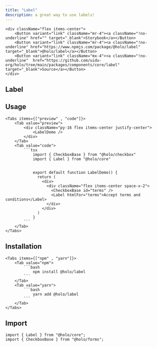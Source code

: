 ```yaml
---
title: "Label"
description: a great way to use labels!
---
```



    <div className="flex items-center">
        <Button variant="link" className="mr-4"><a className="!no-underline" href="" target="_blank">Storybook</a></Button>
        <Button variant="link" className="mr-4"><a className="!no-underline" href="https://www.npmjs.com/package/@holo/label" target="_blank">@holo/label</a></Button>
        <Button variant="link" className="mx-4"><a className="!no-underline"  href="https://github.com/uidu-org/holo/tree/main/packages/components/core/label" target="_blank">Source</a></Button>
    </div>

## Label

<LabelDemo />

## Usage

    <Tabs items={["preview" , "code"]}>
        <Tab value="preview">
            <div className="py-16 flex items-center justify-center">
                <LabelDemo />
            </div>
        </Tab>
        <Tab value="code">
            ```tsx
                import { CheckboxBase } from "@holo/checkbox"
                import { Label } from "@holo/core"


                export default function LabelDemo() {
                  return (
                    <div>
                      <div className="flex items-center space-x-2">
                        <CheckboxBase id="terms" />
                        <Label htmlFor="terms">Accept terms and conditions</Label>
                      </div>
                    </div>
                  )
                }
            ```
        </Tab>
    </Tabs>

## Installation

    <Tabs items={["npm" , "yarn"]}>
        <Tab value="npm">
            ```bash
                npm install @holo/label
            ```
        </Tab>
        <Tab value="yarn">
            ```bash
                yarn add @holo/label
            ```
        </Tab>
    </Tabs>

## Import

```tsx
import { Label } from "@holo/core";
import { CheckboxBase } from "@holo/forms";
```
